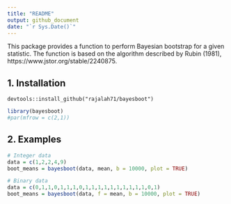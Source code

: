 ```yaml
---
title: "README"
output: github_document
date: "`r Sys.Date()`"
---
```


This package provides a function to perform Bayesian bootstrap for a given statistic. The function is based on the algorithm described by Rubin (1981), https://www.jstor.org/stable/2240875.

## 1. Installation

```{}
devtools::install_github("rajalah71/bayesboot")
```

```r
library(bayesboot)
#par(mfrow = c(2,1))
```

## 2. Examples

```r
# Integer data
data = c(1,2,2,4,9)
boot_means = bayesboot(data, mean, b = 10000, plot = TRUE)
```

```r
# Binary data
data = c(0,1,1,0,1,1,1,0,1,1,1,1,1,1,1,1,1,1,0,1)
boot_means = bayesboot(data, f = mean, b = 10000, plot = TRUE)
```
